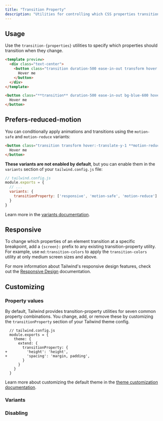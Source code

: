 ```yaml
---
title: "Transition Property"
description: "Utilities for controlling which CSS properties transition."
---
```




## Usage

Use the `transition-{properties}` utilities to specify which properties should transition when they change.

```html lightBlue
<template preview>
  <div class="text-center">
    <button class="transition duration-500 ease-in-out transform hover:-translate-y-1 hover:scale-110 bg-blue-600 hover:bg-red-600 text-white font-semibold py-3 px-6 rounded-md">
      Hover me
    </button>
  </div>
</template>

<button class="**transition** duration-500 ease-in-out bg-blue-600 hover:bg-red-600 transform hover:-translate-y-1 hover:scale-110 ...">
  Hover me
</button>
```

## Prefers-reduced-motion

You can conditionally apply animations and transitions using the `motion-safe` and `motion-reduce` variants:

```html
<button class="transition transform hover:-translate-y-1 **motion-reduce:transition-none motion-reduce:transform-none** ...">
  Hover me
</button>
```

**These variants are not enabled by default**, but you can enable them in the `variants` section of your `tailwind.config.js` file:

```js
// tailwind.config.js
module.exports = {
  // ...
  variants: {
    transitionProperty: ['responsive', 'motion-safe', 'motion-reduce']
  }
}
```

Learn more in the [variants documentation](/docs/hover-focus-and-other-states#motion-safe).

## Responsive

To change which properties of an element transition at a specific breakpoint, add a `{screen}:` prefix to any existing transition-property utility. For example, use `md:transition-colors` to apply the `transition-colors` utility at only medium screen sizes and above.

For more information about Tailwind's responsive design features, check out the [Responsive Design](/docs/responsive-design) documentation.

## Customizing

### Property values

By default, Tailwind provides transition-property utilities for seven common property combinations. You change, add, or remove these by customizing the `transitionProperty` section of your Tailwind theme config.

```diff-js
  // tailwind.config.js
  module.exports = {
    theme: {
      extend: {
        transitionProperty: {
+         'height': 'height',
+         'spacing': 'margin, padding',
        }
      }
    }
  }
```

Learn more about customizing the default theme in the [theme customization documentation](/docs/theme#customizing-the-default-theme).

### Variants

<Variants plugin="transitionProperty" name="transition-property" />

### Disabling

<Disabling plugin="transitionProperty" name="transition-property" />
